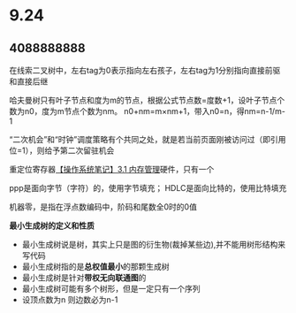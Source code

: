 
# 9.24

> <Hitokoto />

## 4088888888

在线索二叉树中，左右tag为0表示指向左右孩子，左右tag为1分别指向直接前驱和直接后继

哈夫曼树只有叶子节点和度为m的节点，根据公式节点数=度数+1，设叶子节点个数为n0，度为m节点个数为nm。
n0+nm=m×nm+1，带入n0=n，得nm=n-1/m-1

“二次机会”和“时钟”调度策略有个共同之处，就是若当前页面刚被访问过（即引用位=1），则给予第二次留驻机会

重定位寄存器[【操作系统笔记】3.1 内存管理](https://zhuanlan.zhihu.com/p/630416602)硬件，只有一个

ppp是面向字节（字符）的，使用字节填充；
HDLC是面向比特的，使用比特填充

机器零，是指在浮点数编码中，阶码和尾数全0时的0值

**最小生成树的定义和性质**

- 最小生成树说是树，其实上只是图的衍生物(裁掉某些边),并不能用树形结构来写代码
- 最小生成树指的是**总权值最小**的那颗生成树
- 最小生成树是针对**带权无向联通图**的
- 最小生成树可能有多个树形，但是一定只有一个序列
- 设顶点数为n 则边数必为n-1

